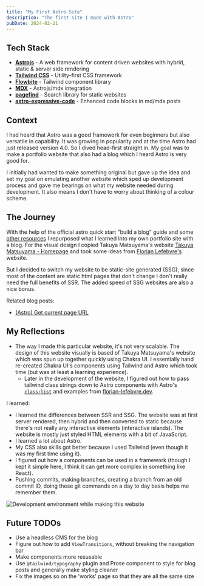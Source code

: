 ```yaml
---
title: "My First Astro Site"
description: "The first site I made with Astro"
pubDate: 2024-02-21
---
```


## Tech Stack

- [**Astrojs**](https://astro.build/) - A web framework for content driven websites with hybrid, static & server side rendering
- [**Tailwind CSS**](https://tailwindcss.com/) - Utility-first CSS framework
- [**Flowbite**](https://flowbite.com/) - Tailwind component library
- [**MDX**](https://docs.astro.build/en/guides/integrations-guide/mdx/) - Astrojs/mdx integration
- [**pagefind**](https://pagefind.app/) - Search library for static websites
- [**astro-expressive-code**](https://expressive-code.com/) - Enhanced code blocks in md/mdx posts

## Context

I had heard that Astro was a good framework for even beginners but also versatile in capability. It was growing in popularity and at the time Astro had just released version 4.0. So I dived head-first straight in. My goal was to make a portfolio website that also had a blog which I heard Astro is very good for.

I initially had wanted to make something original but gave up the idea and set my goal on emulating another website which sped up development process and gave me bearings on what my website needed during development. It also means I don't have to worry about thinking of a colour scheme.

## The Journey

With the help of the official astro quick start "build a blog" guide and some [other resources](https://www.youtube.com/watch?v=XoIHKO6AkoM) I repurposed what I learned into my own portfolio site with a blog. For the visual design I copied Takuya Matsuyama's website [Takuya Matsuyama - Homepage](https://www.craftz.dog/) and took some ideas from [Florian Lefebvre's](https://florian-lefebvre.dev/) website.

But I decided to switch my website to be static-site generated (SSG), since most of the content are static html pages that don't change I don't really need the full benefits of SSR. The added speed of SSG websites are also a nice bonus.

Related blog posts:

- [(Astro) Get current page URL](/notes/astro-get-current-url)

## My Reflections

- The way I made this particular website, it's not very scalable. The design of this website visually is based of Takuya Matsuyama's website which was spun up together quickly using Chakra UI. I essentially hand re-created Chakra UI's components using Tailwind and Astro which took time (but was at least a learning experience).
  - Later in the development of the website, I figured out how to pass tailwind class strings down to Astro components with Astro's [`class:list`](https://docs.astro.build/en/reference/directives-reference/#classlist) and examples from [florian-lefebvre.dev](https://florian-lefebvre.dev/).

I learned:

- I learned the differences between SSR and SSG. The website was at first server rendered, then hybrid and then converted to static because there's not really any interactive elements (interactive islands). The website is mostly just styled HTML elements with a bit of JavaScript.
- I learned a lot about Astro.
- My CSS also skills got better because I used Tailwind (even though it was my first time using it).
- I figured out how a components can be used in a framework (though I kept it simple here, I think it can get more complex in something like React).
- Pushing commits, making branches, creating a branch from an old commit ID, doing these git commands on a day to day basis helps me remember them.

![Development environment while making this website](@/assets/works/homepage_thumb.jpeg)

## Future TODOs

- Use a headless CMS for the blog
- Figure out how to add `ViewTransitions`, without breaking the navigation bar
- Make components more resusable
- Use `@tailwind/typography` plugin and Prose component to style for blog posts and generally make styling cleaner
- Fix the images so on the 'works' page so that they are all the same size
